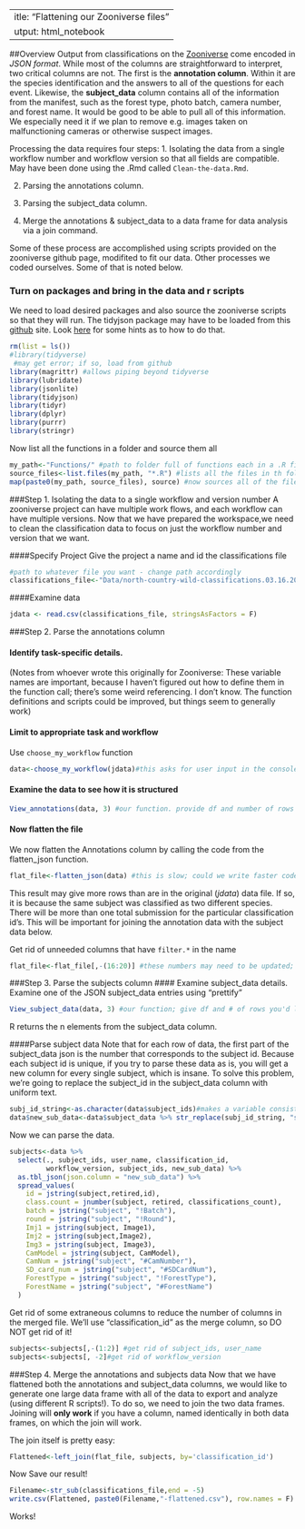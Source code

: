  ---
title: "Flattening our Zooniverse files"
output: html_notebook
---
##Overview
Output from classifications on the [Zooniverse](https://zooniverse.com) come encoded in *JSON format*.  While most of the columns are straightforward to interpret, two critical columns are not.  The first is the **annotation column**.  Within it are the species identification and the answers to all of the questions for each event. Likewise, the **subject_data** column contains all of the information from the manifest, such as the forest type, photo batch, camera number, and forest name.  It would be good to be able to pull all of this information. We especially need it if we plan to remove e.g. images taken on malfunctioning cameras or otherwise suspect images.
 
Processing the data requires four steps:
1. Isolating the data from a single workflow number and workflow version so that all fields are compatible. May have been done using the .Rmd called `Clean-the-data.Rmd`.

2. Parsing the annotations column.

3. Parsing the subject_data column.

4. Merge the annotations & subject_data to a data frame for data analysis via a join command.

Some of these process are accomplished using scripts provided on the zooniverse github page, modifited to fit our data.  Other processes we coded ourselves. Some of that is noted below.

### Turn on packages and bring in the data and r scripts
We need to load desired packages and also source the zooniverse scripts so that they will run. The tidyjson package may have to be loaded from this [github](https://github.com/sailthru/tidyjson) site. Look [here](https://cran.r-project.org/web/packages/githubinstall/vignettes/githubinstall.html) for some hints as to how to do that.

```r
rm(list = ls())
#library(tidyverse)
 #may get error; if so, load from github
library(magrittr) #allows piping beyond tidyverse
library(lubridate)
library(jsonlite)
library(tidyjson)
library(tidyr)
library(dplyr)
library(purrr)
library(stringr)
```

Now list all the functions in a folder and source them all
```r
my_path<-"Functions/" #path to folder full of functions each in a .R file
source_files<-list.files(my_path, "*.R") #lists all the files in th folder
map(paste0(my_path, source_files), source) #now sources all of the files
```

###Step 1. Isolating the data to a single workflow and version number
A zooniverse project can have multiple work flows, and each workflow can have multiple versions. Now that we have prepared the workspace,we need to clean the classification data to focus on just the workflow number and version that we want.

####Specify Project
Give the project a name and id the classifications file
```r
#path to whatever file you want - change path accordingly
classifications_file<-"Data/north-country-wild-classifications.03.16.20.csv"

```
####Examine data
```r
jdata <- read.csv(classifications_file, stringsAsFactors = F)
```
###Step 2. Parse the annotations column

#### Identify task-specific details. 
(Notes from whoever wrote this originally for Zooniverse: These variable names are important, because I haven't figured out how to define them in the function call; there's some weird referencing. I don't know. The function definitions and scripts could be improved, but things seem to generally work)

#### Limit to appropriate task and workflow
Use `choose_my_workflow` function 

```r
data<-choose_my_workflow(jdata)#this asks for user input in the console window - need to respond for the function to run.
```
#### Examine the data to see how it is structured 
```r
View_annotations(data, 3) #our function. provide df and number of rows you'd like to see.
```
#### Now flatten the file
We now flatten the Annotations column by calling the code from the flatten_json function. 
```r
flat_file<-flatten_json(data) #this is slow; could we write faster code?  A problem for another day.
```
This result may give more rows than are in the original (*jdata*) data file.  If so, it is because the same subject was classified as two different species.  There will be more than one total submission for the particular classification id's. This will be important for joining the annotation data with the subject data below.

Get rid of unneeded columns that have `filter.*` in the name

```r
flat_file<-flat_file[,-(16:20)] #these numbers may need to be updated; be sure to look at flat_file to see which are the filter.* columns.
```
###Step 3. Parse the subjects column
#### Examine subject_data details.
Examine one of the JSON subject_data entries using "prettify"

```r
View_subject_data(data, 3) #our function; give df and # of rows you'd like displayed
```
R returns the n elements from the subject_data column.  

####Parse subject data
Note that for each row of data, the first part of the subject_data json is the number that corresponds to the subject id.  Because each subject id is unique, if you try to parse these data as is, you will get a new column for every single subject, which is insane.  To solve this problem, we're going to replace the subject_id in the subject_data column with uniform text.

```r
subj_id_string<-as.character(data$subject_ids)#makes a variable consisting of the strings to recognize.  
data$new_sub_data<-data$subject_data %>% str_replace(subj_id_string, "subject") #replace the strings with the word "subject"
```
Now we can parse the data.

```r
subjects<-data %>%
  select(., subject_ids, user_name, classification_id,
         workflow_version, subject_ids, new_sub_data) %>%
  as.tbl_json(json.column = "new_sub_data") %>%
  spread_values(
    id = jstring(subject,retired,id),
    class.count = jnumber(subject, retired, classifications_count),
    batch = jstring("subject", "!Batch"),
    round = jstring("subject", "!Round"),
    Imj1 = jstring(subject, Image1),
    Imj2 = jstring(subject,Image2),
    Img3 = jstring(subject, Image3),
    CamModel = jstring(subject, CamModel),
    CamNum = jstring("subject", "#CamNumber"),
    SD_card_num = jstring("subject", "#SDCardNum"),
    ForestType = jstring("subject", "!ForestType"),
    ForestName = jstring("subject", "#ForestName")
  )

```
Get rid of some extraneous columns to reduce the number of columns in the merged file.  We'll use "classification_id" as the merge column, so DO NOT get rid of it!

```r
subjects<-subjects[,-(1:2)] #get rid of subject_ids, user_name
subjects<-subjects[, -2]#get rid of workflow_version
```

###Step 4. Merge the annotations and subjects data
Now that we have flattened both the annotations and subject_data columns, we would like to generate one large data frame with all of the data to export and analyze (using different R scripts!).  To do so, we need to join the two data frames.  Joining will **only work** if you have a column, named identically in both data frames, on which the join will work.

The join itself is pretty easy:
```r
Flattened<-left_join(flat_file, subjects, by='classification_id')
```

Now Save our result!
```r
Filename<-str_sub(classifications_file,end = -5)
write.csv(Flattened, paste0(Filename,"-flattened.csv"), row.names = F)
```

Works!
